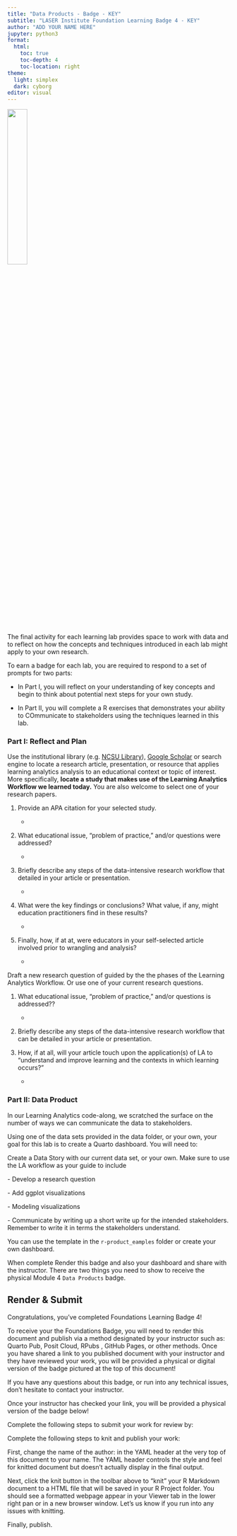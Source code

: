 ```yaml
---
title: "Data Products - Badge - KEY"
subtitle: "LASER Institute Foundation Learning Badge 4 - KEY"
author: "ADD YOUR NAME HERE"
jupyter: python3
format:
  html:
    toc: true
    toc-depth: 4
    toc-location: right
theme:
  light: simplex
  dark: cyborg
editor: visual
---
```


![](img/FLA_DP_Hx.png){width="30%"}

The final activity for each learning lab provides space to work with data and to reflect on how the concepts and techniques introduced in each lab might apply to your own research.

To earn a badge for each lab, you are required to respond to a set of prompts for two parts:

-   In Part I, you will reflect on your understanding of key concepts and begin to think about potential next steps for your own study.

-   In Part II, you will complete a R exercises that demonstrates your ability to COmmunicate to stakeholders using the techniques learned in this lab.

### Part I: Reflect and Plan

Use the institutional library (e.g. [NCSU Library](https://www.lib.ncsu.edu/#articles)), [Google Scholar](https://scholar.google.com/) or search engine to locate a research article, presentation, or resource that applies learning analytics analysis to an educational context or topic of interest. More specifically, **locate a study that makes use of the Learning Analytics Workflow we learned today.** You are also welcome to select one of your research papers.

1.  Provide an APA citation for your selected study.

    -   

2.  What educational issue, "problem of practice," and/or questions were addressed?

    -   

3.  Briefly describe any steps of the data-intensive research workflow that detailed in your article or presentation.

    -   

4.  What were the key findings or conclusions? What value, if any, might education practitioners find in these results?

    -   

5.  Finally, how, if at at, were educators in your self-selected article involved prior to wrangling and analysis?

    -   

Draft a new research question of guided by the the phases of the Learning Analytics Workflow. Or use one of your current research questions.

1.  What educational issue, "problem of practice," and/or questions is addressed??

    -   

2.  Briefly describe any steps of the data-intensive research workflow that can be detailed in your article or presentation.

3.  How, if at all, will your article touch upon the application(s) of LA to "understand and improve learning and the contexts in which learning occurs?"

    -   

### Part II: Data Product

In our Learning Analytics code-along, we scratched the surface on the number of ways we can communicate the data to stakeholders.

Using one of the data sets provided in the data folder, or your own, your goal for this lab is to create a Quarto dashboard. You will need to:

Create a Data Story with our current data set, or your own. Make sure to use the LA workflow as your guide to include

\- Develop a research question

\- Add ggplot visualizations

\- Modeling visualizations

\- Communicate by writing up a short write up for the intended stakeholders. Remember to write it in terms the stakeholders understand.

You can use the template in the `r-product_eamples` folder or create your own dashboard.

When complete Render this badge and also your dashboard and share with the instructor. There are two things you need to show to receive the physical Module 4 `Data Products` badge.

## Render & Submit

Congratulations, you've completed Foundations Learning Badge 4!

To receive your the Foundations Badge, you will need to render this document and publish via a method designated by your instructor such as: Quarto Pub, Posit Cloud, RPubs , GitHub Pages, or other methods. Once you have shared a link to you published document with your instructor and they have reviewed your work, you will be provided a physical or digital version of the badge pictured at the top of this document!

If you have any questions about this badge, or run into any technical issues, don't hesitate to contact your instructor.

Once your instructor has checked your link, you will be provided a physical version of the badge below!

Complete the following steps to submit your work for review by:

Complete the following steps to knit and publish your work:

First, change the name of the author: in the YAML header at the very top of this document to your name. The YAML header controls the style and feel for knitted document but doesn't actually display in the final output.

Next, click the knit button in the toolbar above to "knit" your R Markdown document to a HTML file that will be saved in your R Project folder. You should see a formatted webpage appear in your Viewer tab in the lower right pan or in a new browser window. Let's us know if you run into any issues with knitting.

Finally, publish.

